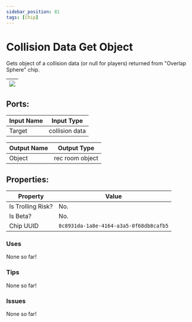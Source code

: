 ```yaml
---
sidebar_position: 81
tags: [Chip]
---
```


# Collision Data Get Object


Gets object of a collision data (or null for players) returned from "Overlap Sphere" chip.

| ![](https://images-ext-2.discordapp.net/external/MPmIaQzlEPmgGWlgi-WxBBXt0Bjv_zWPkg1y1f_sy3s/https/www.recroomcircuits.com/image/circuit/absolute-value?width=206&height=108) |
|-----|

## Ports:

| Input Name | Input Type |
|-----------|-----------|
| Target | collision data |

| Output Name | Output Type |
|-----------|-----------|
| Object | rec room object |

## Properties:

| Property  | Value |
|-------------------|-----------|
| Is Trolling Risk? | No. |
| Is Beta? | No. |
| Chip UUID | `8c8931da-1a8e-4164-a3a5-0f68db8cafb5` |

### Uses

None so far!

### Tips

None so far!

### Issues

None so far!